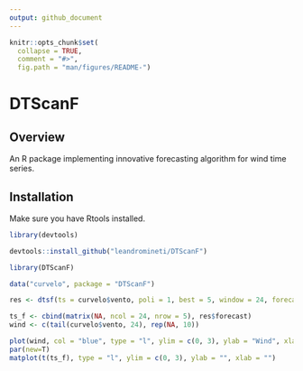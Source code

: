 ```yaml
---
output: github_document
---
```


```r
knitr::opts_chunk$set(
  collapse = TRUE,
  comment = "#>",
  fig.path = "man/figures/README-")
```

# DTScanF

## Overview

An R package implementing innovative forecasting algorithm for wind time series.

## Installation

Make sure you have Rtools installed.

```r
library(devtools)

devtools::install_github("leandromineti/DTScanF")
```

```r
library(DTScanF)

data("curvelo", package = "DTScanF")

res <- dtsf(ts = curvelo$vento, poli = 1, best = 5, window = 24, forecast = 10)

ts_f <- cbind(matrix(NA, ncol = 24, nrow = 5), res$forecast)
wind <- c(tail(curvelo$vento, 24), rep(NA, 10))

plot(wind, col = "blue", type = "l", ylim = c(0, 3), ylab = "Wind", xlab = "Hour")
par(new=T)
matplot(t(ts_f), type = "l", ylim = c(0, 3), ylab = "", xlab = "")

```
